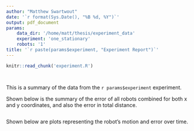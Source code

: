 ```yaml
---
author: "Matthew Swartwout"
date: '`r format(Sys.Date(), "%B %d, %Y")`'
output: pdf_document
params:
    data_dir: '/home/matt/thesis/experiment_data'
    experiment: 'one_stationary'
    robots: '1'
title: '`r paste(params$experiment, "Experiment Report")`'
---
```


```r
knitr::read_chunk('experiment.R')
```

```r
```
```r
```

This is a summary of the data from the `r params$experiment` experiment.

Shown below is the summary of the error of all robots combined for both x and y coordinates, and also the error in total distance.

```r
```

Shown below are plots representing the robot's motion and error over time.

```r
```
